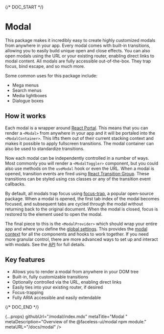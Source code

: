 
{/* DOC_START */}

# Modal

This package makes it incredibly easy to create highly customized modals from anywhere in your app. Every modal comes with built-in transitions, allowing you to easily build unique open and close effects. You can also open modals using the URL or your existing router, enabling direct links to modal content. All modals are fully accessible out-of-the-box. They trap focus, bind escape, and so much more.

Some common uses for this package include:

- Mega menus
- Search menus
- Media lightboxes
- Dialogue boxes

## How it works

Each modal is a wrapper around [React Portal](https://reactjs.org/docs/portals.html). This means that you can render a `<Modal>` from anywhere in your app and it will be portaled into the `<ModalContainer>`. This lifts them out of their current stacking context and makes it possible to apply fullscreen transitions. The modal container can also be used to standardize transitions.

Now each modal can be independently controlled in a number of ways. Most commonly you will render a `<ModalToggler>` component, but you could also use methods on the `useModal` hook or even the URL. When a modal is opened, transition events are fired using [React Transition Group](https://reactcommunity.org/react-transition-group). These transitions can be styled using css classes or any of the transition event callbacks.

By default, all modals trap focus using [focus-trap](https://github.com/focus-trap/focus-trap), a popular open-source package. When a modal is opened, the first tab index of the modal becomes focused, and subsequent tabs are cycled through the modal without returning back to the original document. When the modal is closed, focus is restored to the element used to open the modal.

The final piece to this is the `<ModalProvider>` which should wrap your entire app and where you define the [global settings](/docs/modal/api#provider-props). This provides the [modal context](/docs/modal/api#context) for all the components and hooks to work together. If you need more granular control, there are more advanced ways to set up and interact with modals. See the [API](/docs/modal/api) for full details.

## Key features

- Allows you to render a modal from anywhere in your DOM tree
- Built-in, fully customizable transitions
- Optionally controlled via the URL, enabling direct links
- Easily ties into your existing router, if desired
- Focus-trapping
- Fully ARIA accessible and easily extendable

{/* DOC_END */}

  {...props}
  githubUrl="/modal/index.mdx"
  metaTitle="Modal "
  metaDescription="Overview of the @faceless-ui/modal npm module."
  metaURL="/docs/modal"
/>
